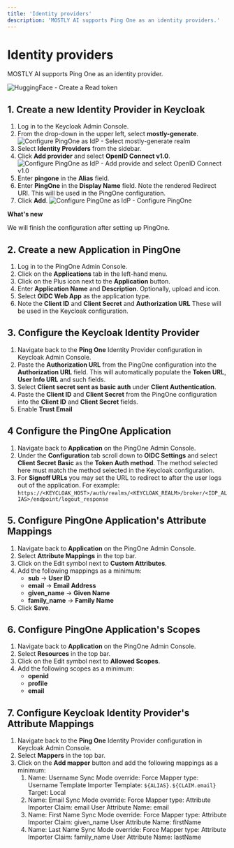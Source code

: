 ```yaml
---
title: 'Identity providers'
description: 'MOSTLY AI supports Ping One as an identity providers.'
---
```



# Identity providers

MOSTLY AI supports Ping One as an identity provider.

<Image
    src="/docs/docimages/administration/identity-providers/app-landing-page-with-pingone.webp"
    alt="HuggingFace - Create a Read token"
    width={800}
    height={300}
/>

## 1. Create a new Identity Provider in Keycloak

1. Log in to the Keycloak Admin Console.
2. From the drop-down in the upper left, select **mostly-generate**.
    <Image
        src="/docs/docimages/administration/switch-realm-01-select-mostly-generate.webp"
        alt="Configure PingOne as IdP - Select mostly-generate realm"
        width={350}
        height={300}
    />
3. Select **Identity Providers** from the sidebar.
4. Click **Add provider** and select **OpenID Connect v1.0**.
    <Image
        src="/docs/docimages/administration/identity-providers/01-create-new-id-provider-01-click-add-and-openid-connect-1.0.webp"
        alt="Configure PingOne as IdP - Add provide and select OpenID Connect v1.0"
        width={500}
        height={300}
    />
5. Enter **pingone** in the **Alias** field.
6. Enter **PingOne** in the **Display Name** field.
    <Callout>
    Note the rendered Redirect URI. This will be used in the PingOne configuration.
    </Callout>
7. Click **Add**.
    <Image
        src="/docs/docimages/administration/identity-providers/01-create-new-id-provider-02-configure-pingone.webp"
        alt="Configure PingOne as IdP - Configure PingOne"
        width={500}
        height={300}
    />

**What's new**

We will finish the configuration after setting up PingOne.

## 2. Create a new Application in PingOne

1. Log in to the PingOne Admin Console.
2. Click on the **Applications** tab in the left-hand menu.
3. Click on the Plus icon next to the **Application** button.
4. Enter **Application Name** and **Description**. Optionally, upload and icon.
5. Select **OIDC Web App** as the application type.
6. Note the **Client ID** and **Client Secret** and **Authorization URL** These will be used in the Keycloak configuration.

## 3. Configure the Keycloak Identity Provider

1. Navigate back to the **Ping One** Identity Provider configuration in Keycloak Admin Console.
2. Paste the **Authorization URL** from the PingOne configuration into the **Authorization URL** field. This will automatically populate the **Token URL**, **User Info URL** and such fields.
3. Select **Client secret sent as basic auth** under **Client Authentication**.
4. Paste the **Client ID** and **Client Secret** from the PingOne configuration into the **Client ID** and **Client Secret** fields.
5. Enable **Trust Email**

## 4 Configure the PingOne Application

1. Navigate back to **Application** on the PingOne Admin Console.
2. Under the **Configuration** tab scroll down to **OIDC Settings** and select **Client Secret Basic** as the **Token Auth method**. The method selected here must match the method selected in the Keycloak configuration.
3. For **Signoff URLs** you may set the URL to redirect to after the user logs out of the application. For example: `https://<KEYCLOAK_HOST>/auth/realms/<KEYCLOAK_REALM>/broker/<IDP_ALIAS>/endpoint/logout_response`

## 5. Configure PingOne Application's Attribute Mappings

1. Navigate back to **Application** on the PingOne Admin Console.
2. Select **Attribute Mappings** in the top bar.
3. Click on the Edit symbol next to **Custom Attributes**.
4. Add the following mappings as a minimum:
    - **sub** -> **User ID**
    - **email** -> **Email Address**
    - **given_name** -> **Given Name**
    - **family_name** -> **Family Name**
5. Click **Save**.

## 6. Configure PingOne Application's Scopes

1. Navigate back to **Application** on the PingOne Admin Console.
2. Select **Resources** in the top bar.
3. Click on the Edit symbol next to **Allowed Scopes**.
4. Add the following scopes as a minimum:
    - **openid**
    - **profile**
    - **email**

## 7. Configure Keycloak Identity Provider's Attribute Mappings

1. Navigate back to the **Ping One** Identity Provider configuration in Keycloak Admin Console.
2. Select **Mappers** in the top bar.
3. Click on the **Add mapper** button and add the following mappings as a minimum:
    1. Name: Username
       Sync Mode override: Force
       Mapper type: Username Template Importer
       Template: `${ALIAS}.${CLAIM.email}`
       Target: Local
    2. Name: Email
       Sync Mode override: Force
       Mapper type: Attribute Importer
       Claim: email
       User Attribute Name: email
    3. Name: First Name
       Sync Mode override: Force
       Mapper type: Attribute Importer
       Claim: given_name
       User Attribute Name: firstName
    4. Name: Last Name
       Sync Mode override: Force
       Mapper type: Attribute Importer
       Claim: family_name
       User Attribute Name: lastName